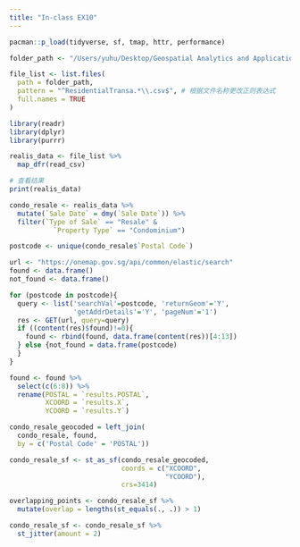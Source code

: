 ```yaml
---
title: "In-class EX10"
---
```


```r
pacman::p_load(tidyverse, sf, tmap, httr, performance)
```

```r
folder_path <- "/Users/yuhu/Desktop/Geospatial Analytics and Applications/In-class EX10/data/aspatial"

file_list <- list.files(
  path = folder_path, 
  pattern = "^ResidentialTransa.*\\.csv$", # 根据文件名称更改正则表达式
  full.names = TRUE
)

library(readr)
library(dplyr)
library(purrr)

realis_data <- file_list %>%
  map_dfr(read_csv)

# 查看结果
print(realis_data)

```

```r
condo_resale <- realis_data %>%
  mutate(`Sale Date` = dmy(`Sale Date`)) %>%
  filter(`Type of Sale` == "Resale" &
           `Property Type` == "Condominium")
```

```r
postcode <- unique(condo_resale$`Postal Code`)
```

```r
url <- "https://onemap.gov.sg/api/common/elastic/search"
found <- data.frame()
not_found <- data.frame()

for (postcode in postcode){
  query <- list('searchVal'=postcode, 'returnGeom'='Y', 
                'getAddrDetails'='Y', 'pageNum'='1')
  res <- GET(url, query=query)
  if ((content(res)$found)!=0){
    found <- rbind(found, data.frame(content(res))[4:13])
  } else {not_found = data.frame(postcode)
  }
}
```

```r
found <- found %>%
  select(c(6:8)) %>%
  rename(POSTAL = `results.POSTAL`,
         XCOORD = `results.X`,
         YCOORD = `results.Y`)
```

```r
condo_resale_geocoded = left_join(
  condo_resale, found, 
  by = c('Postal Code' = 'POSTAL'))
```

```r
condo_resale_sf <- st_as_sf(condo_resale_geocoded, 
                            coords = c("XCOORD",
                                       "YCOORD"),
                            crs=3414)
```

```r
overlapping_points <- condo_resale_sf %>%
  mutate(overlap = lengths(st_equals(., .)) > 1)
```

```r
condo_resale_sf <- condo_resale_sf %>%
  st_jitter(amount = 2)
```
